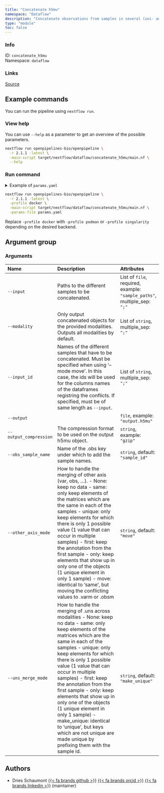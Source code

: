 ```yaml
---
title: "Concatenate h5mu"
namespace: "Dataflow"
description: "Concatenate observations from samples in several (uni- and/or multi-modal) MuData files into a single file"
type: "module"
toc: false
---
```


::: {.column-margin}

### Info

ID: `concatenate_h5mu`  
Namespace: `dataflow`

### Links
[Source](https://github.com/openpipelines-bio/openpipeline/blob/2.1.1/src/dataflow/concatenate_h5mu/config.vsh.yaml){.btn-action .btn-sm .btn-info .btn role="button"}

:::



## Example commands

You can run the pipeline using `nextflow run`.

### View help

You can use `--help` as a parameter to get an overview of the possible parameters.

```bash
nextflow run openpipelines-bio/openpipeline \
  -r 2.1.1 -latest \
  -main-script target/nextflow/dataflow/concatenate_h5mu/main.nf \
  --help
```

### Run command

<details>
<summary>Example of `params.yaml`</summary>
```yaml
# Arguments
input: # please fill in - example: ["sample_paths"]
# modality: ["foo"]
# input_id: ["foo"]
# output: "$id.$key.output.h5mu"
# output_compression: "gzip"
obs_sample_name: "sample_id"
other_axis_mode: "move"
uns_merge_mode: "make_unique"

# Nextflow input-output arguments
publish_dir: # please fill in - example: "output/"
# param_list: "my_params.yaml"
```
</details>

```bash
nextflow run openpipelines-bio/openpipeline \
  -r 2.1.1 -latest \
  -profile docker \
  -main-script target/nextflow/dataflow/concatenate_h5mu/main.nf \
  -params-file params.yaml
```

:::{.callout-note}
Replace `-profile docker` with `-profile podman` or `-profile singularity` depending on the desired backend.
:::

## Argument group

### Arguments

|Name                   |Description                                                                                                                                                                                                                                                                                                                                                                                                                                                                                                                                                                 |Attributes                                                               |
|:----------|:--------------------------------------------------|:--------------------|
|`--input`              |Paths to the different samples to be concatenated.                                                                                                                                                                                                                                                                                                                                                                                                                                                                                                                          |List of `file`, required, example: `"sample_paths"`, multiple_sep: `";"` |
|`--modality`           |Only output concatenated objects for the provided modalities. Outputs all modalities by default.                                                                                                                                                                                                                                                                                                                                                                                                                                                                            |List of `string`, multiple_sep: `";"`                                    |
|`--input_id`           |Names of the different samples that have to be concatenated.  Must be specified when using '--mode move'. In this case, the ids will be used for the columns names of the dataframes registring the conflicts. If specified, must be of same length as `--input`.                                                                                                                                                                                                                                                                                                           |List of `string`, multiple_sep: `";"`                                    |
|`--output`             |                                                                                                                                                                                                                                                                                                                                                                                                                                                                                                                                                                            |`file`, example: `"output.h5mu"`                                         |
|`--output_compression` |The compression format to be used on the output h5mu object.                                                                                                                                                                                                                                                                                                                                                                                                                                                                                                                |`string`, example: `"gzip"`                                              |
|`--obs_sample_name`    |Name of the .obs key under which to add the sample names.                                                                                                                                                                                                                                                                                                                                                                                                                                                                                                                   |`string`, default: `"sample_id"`                                         |
|`--other_axis_mode`    |How to handle the merging of other axis (var, obs, ...).    - None: keep no data   - same: only keep elements of the matrices which are the same in each of the samples   - unique: only keep elements for which there is only 1 possible value (1 value that can occur in multiple samples)   - first: keep the annotation from the first sample   - only: keep elements that show up in only one of the objects (1 unique element in only 1 sample)   - move: identical to 'same', but moving the conflicting values to .varm or .obsm                                    |`string`, default: `"move"`                                              |
|`--uns_merge_mode`     |How to handle the merging of .uns across modalities   - None: keep no data   - same: only keep elements of the matrices which are the same in each of the samples   - unique: only keep elements for which there is only 1 possible value (1 value that can occur in multiple samples)   - first: keep the annotation from the first sample   - only: keep elements that show up in only one of the objects (1 unique element in only 1 sample)   - make_unique: identical to 'unique', but keys which are not unique are made unique by prefixing them with the sample id. |`string`, default: `"make_unique"`                                       |

## Authors


  * Dries Schaumont [{{< fa brands github >}}](https://github.com/DriesSchaumont) [{{< fa brands orcid >}}](https://orcid.org/0000-0002-4389-0440) [{{< fa brands linkedin >}}](https://linkedin.com/in/dries-schaumont) (maintainer)

